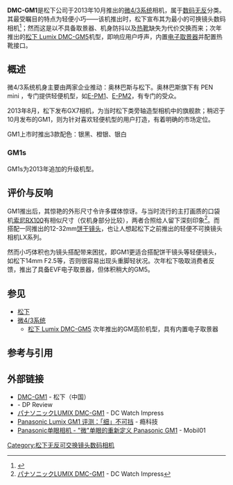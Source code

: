 {{copyedit|time=2016-08-18T06:00:52+00:00}}
{{Infobox camera
| model        = [[松下|松下]] Lumix DMC-GM1
| kind         = [[微4/3系统|微4/3系统]]
| image            = Samyang_7.5mm_F3.5_on_DMC-GM1.JPG
| image_size       = 250px
| image_alt        = GM1，装配[[三阳光学|三阳]] 7.5mm F3.5 [[鱼眼镜头|鱼眼镜头]]
| caption          = 
| sensor       = 4/3 规格 CMOS
| sensor_size  = 17.3 x 13.0 mm 
| res          = 4592 x 3448 (16MP)
| lens         = 微4/3系统兼容镜头
| shutter      = 电子控制焦平面快门/电子快门
| shutterRange = 60–1/16,000秒
| picture_format = JPEG (DCF, Exif 2.3), RAW, MPO (3D镜头)
| emode        = 快门优先，光圈优先，程序自动，手动，场景
| mmode        = 多重，中央重点，点测光
| farea        =
| fmode        = 单点、连续AF，手动对焦，面部识别
| cont         =  7 RAW
| flash        = 内置可弹出闪光灯
| WB           = 自动、场景、自定义、色温
| vidrecord    = AVCHD / MP4, NTSC / PAL, 1080p (25, 30, 60 fps), 720p (24, 50, 60 fps), 480p (25, 30 fps)
| rearLCD      = 3英寸触摸屏，屏幕比例3:2，103万6千点
| storage      = [[SD卡|SD]] /[[SDHC|SDHC]] / SDXC
| battery      = 680 mAh 7.2v 锂离子可充电电池
| dimensions   = 98.5 mm × 54.9 mm × 30.4 mm
| weight       = 约{{convert|204|g|abbr=on}} (含电池与存储卡)
| msrp         =  $749.99 (带有12-32mm F3.5-5.6 [[饼干镜头|饼干镜头]])
}}

'''DMC-GM1'''是松下公司于2013年10月推出的[[微4/3系统|微4/3系统]]相机，属于[[無反光鏡可換鏡頭相機|数码无反]]分类。其最受瞩目的特点为轻便小巧——该机推出时，松下宣布其为最小的可换镜头数码相机<ref>{{cite web |url=http://www.dpreview.com/reviews/panasonic-lumix-dmc-gm1 |title=Panasonic Lumix DMC-GM1 Review |author=Allison Johnson |accessdate=January 15, 2014 |archive-date=2020-12-05 |archive-url=https://web.archive.org/web/20201205164657/https://www.dpreview.com/reviews/panasonic-lumix-dmc-gm1 |dead-url=no }}</ref>；然而这是以不具备取景器、机身防抖以及[[热靴|热靴]]缺失为代价交换而来；次年推出的[[松下_Lumix_DMC-GM5|松下 Lumix DMC-GM5]]机型，即响应用户呼声，内置[[电子取景器|电子取景器]]并配置热靴接口。

==概述==
微4/3系统机身主要由两家企业推动：奥林巴斯与松下。奥林巴斯旗下有 PEN mini ，专门提供轻便机型，如[[奥林巴斯_PEN_E-PM1|E-PM1]]、[[奥林巴斯_PEN_E-PM2|E-PM2]]，有专门的受众。

2013年8月，松下发布GX7相机，为当时松下类旁轴造型相机中的旗舰款；稍迟于10月发布的GM1，则为针对喜欢轻便机型的用户打造，有着明确的市场定位。

GM1上市时推出3款配色：银黑、橙银、银白
===GM1s===
GM1s为2013年追加的升级机型。
==评价与反响==
GM1推出后，其惊艳的外形尺寸令许多媒体惊讶。与当时流行的主打画质的口袋机[[索尼_Cyber-shot_DSC-RX100|索尼RX100]]有相似尺寸（仅机身部分比较），两者合照给人留下深刻印象<ref>[http://dc.watch.impress.co.jp/docs/review/longterm/628606.html パナソニックLUMIX DMC-GM1] {{Wayback|url=http://dc.watch.impress.co.jp/docs/review/longterm/628606.html |date=20201123193405 }} - DC Watch Impress{{ja}}</ref>。而搭配一同推出的12-32mm[[饼干镜头|饼干镜头]]，也让人想起松下之前推出的轻便不可换镜头相机LX系列。

然而小巧体积也为镜头搭配带来困扰，即GM1更适合搭配饼干镜头等轻便镜头，如松下14mm F2.5等，否则很容易出现头重脚轻状况。次年松下吸取消费者反馈，推出了具备EVF电子取景器，但体积稍大的GM5。
==参见==
*[[松下|松下]]
*[[微4/3系统|微4/3系统]]
**[[松下_Lumix_DMC-GM5|松下 Lumix DMC-GM5]] 次年推出的GM高阶机型，具有内置电子取景器

==参考与引用==
{{reflist|2}}

==外部链接==
*[http://home.panasonic.cn/lumix/gm1/ DMC-GM1] {{Wayback|url=http://home.panasonic.cn/lumix/gm1/ |date=20141206070201 }} - 松下（中国）
*[http://www.dpreview.com/reviews/panasonic-lumix-dmc-gm1 ] {{Wayback|url=http://www.dpreview.com/reviews/panasonic-lumix-dmc-gm1 |date=20201205164657 }} - DP Review{{en}}
*[http://dc.watch.impress.co.jp/docs/review/longterm/628606.html パナソニックLUMIX DMC-GM1] {{Wayback|url=http://dc.watch.impress.co.jp/docs/review/longterm/628606.html |date=20201123193405 }} - DC Watch Impress{{ja}}
*[http://cn.engadget.com/2013/11/29/panasonic-lumix-gm1-review/ Panasonic Lumix GM1 评测：「细」不可挡] {{Wayback|url=http://cn.engadget.com/2013/11/29/panasonic-lumix-gm1-review/ |date=20170914235441 }} - 瘾科技
*[https://web.archive.org/web/20150402053934/http://www.5i01.cn/newsdetail.php?id=14347 Panasonic单眼相机 - "微"单眼的重新定义 Panasonic GM1] - Mobil01

[[Category:松下无反可交换镜头数码相机|Category:松下无反可交换镜头数码相机]]